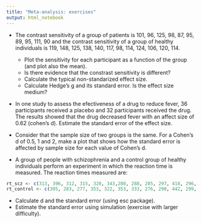```yaml
---
title: "Meta-analysis: exercises"
output: html_notebook
---
```



- The contrast sensitivity of a group of patients is 101, 96, 125, 98, 87, 95, 89, 95, 111, 90 and the contrast sensitivity of a group of healthy individuals is 119, 148, 125, 138, 140, 117,  98, 114, 124, 106, 120, 114. 
  -   Plot the sensitivity for each participant as a function of the group (and plot also the mean).
  -   Is there evidence that the constrast sensitivity is different?
  -   Calculate the typical non-standarized effect size.
  -   Calculate Hedge's g and its standard error. Is the effect size medium?



- In one study to assess the efectiveness of a drug to reduce fever, 36 participants received a placebo and 32 participants received the drug. The results showed that the drug decreased fever with an affect size of 0.62 (cohen's d). Estimate the standard error of the effect size.  


- Consider that the sample size of two groups is the same. For a Cohen's d of 0.5, 1 and 2, make a plot that shows how the standard error is affected by sample size for each value of Cohen's d.


- A group of people with schizophrenia and a control group of healthy individuals perform an experiment in which the reaction time is measured. The reaction times measured are:

```r
rt_scz <- c(313, 396, 312, 315, 320, 343,280, 288, 285, 297, 418, 296, 383, 403, 336)
rt_control <- c(305, 283, 277, 353, 322, 353, 333, 276, 298, 442, 299, 329, 321, 229, 361, 306, 328, 344, 310, 319)
```

  -   Calculate d and the standard error (using esc package).
  -   Estimate the standard error using simulation (exercise with larger difficulty).
